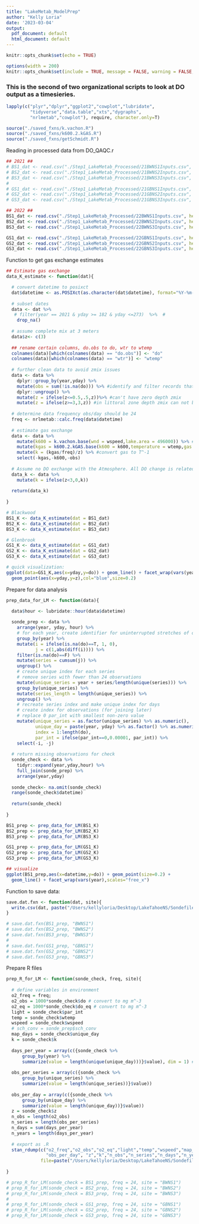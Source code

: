 ```yaml
---
title: "LakeMetab_ModelPrep"
author: "Kelly Loria"
date: '2023-03-04'
output:
  pdf_document: default
  html_document: default
---
```


```r
knitr::opts_chunk$set(echo = TRUE)
```

```r
options(width = 200)
knitr::opts_chunk$set(include = TRUE, message = FALSE, warning = FALSE, fig.height = 4, fig.width = 8)
```


### This is the second of two organizational scripts to look at DO output as a timesieries. 

```r
lapply(c("plyr","dplyr","ggplot2","cowplot","lubridate",
         "tidyverse","data.table","xts","dygraphs",
         "nrlmetab","cowplot"), require, character.only=T)

source("./saved_fxns/k.vachon.R")
source("./saved_fxns/k600.2.kGAS.R")
source("./saved_fxns/getSchmidt.R")
```

Reading in processed data from DO_QAQC.r
```r
## 2021 ##
# BS1_dat <- read.csv("./Step1_LakeMetab_Processed/21BWNS1Inputs.csv", header=T)
# BS2_dat <- read.csv("./Step1_LakeMetab_Processed/21BWNS2Inputs.csv", header=T)
# BS3_dat <- read.csv("./Step1_LakeMetab_Processed/21BWNS3Inputs.csv", header=T)
# 
# GS1_dat <- read.csv("./Step1_LakeMetab_Processed/21GBNS1Inputs.csv", header=T)
# GS2_dat <- read.csv("./Step1_LakeMetab_Processed/21GBNS2Inputs.csv", header=T)
# GS3_dat <- read.csv("./Step1_LakeMetab_Processed/21GBNS3Inputs.csv", header=T)

## 2022 ##
BS1_dat <- read.csv("./Step1_LakeMetab_Processed/22BWNS1Inputs.csv", header=T)
BS2_dat <- read.csv("./Step1_LakeMetab_Processed/22BWNS2Inputs.csv", header=T)
BS3_dat <- read.csv("./Step1_LakeMetab_Processed/22BWNS3Inputs.csv", header=T)

GS1_dat <- read.csv("./Step1_LakeMetab_Processed/22GBNS1Inputs.csv", header=T)
GS2_dat <- read.csv("./Step1_LakeMetab_Processed/22GBNS2Inputs.csv", header=T)
GS3_dat <- read.csv("./Step1_LakeMetab_Processed/22GBNS3Inputs.csv", header=T)
```

Function to get gas exchange estimates
```r
## Estimate gas exchange
data_K_estimate <- function(dat){

  # convert datetime to posixct
  dat$datetime <- as.POSIXct(as.character(dat$datetime), format="%Y-%m-%d %H:%M:%S")
  
  # subset dates
  data <- dat %>% 
   # filter(year == 2021 & yday >= 182 & yday <=273)  %>%  #
    drop_na()
  
  # assume complete mix at 3 meters
  data$z<- c(3)
  
  ## rename certain columns, do.obs to do, wtr to wtemp
  colnames(data)[which(colnames(data) == "do.obs")] <- "do"
  colnames(data)[which(colnames(data) == "wtr")] <- "wtemp"
  
  # further clean data to avoid zmix issues
  data <- data %>% 
    dplyr::group_by(year,yday) %>%
    mutate(obs = sum(!is.na(do))) %>% #identify and filter records that have < 23 hrs of data 
    dplyr::ungroup() %>%
    mutate(z = ifelse(z<=0.5,.5,z))%>% #can't have zero depth zmix
    mutate(z = ifelse(z>=3,3,z)) #in littoral zone depth zmix can not be deeper than the littoral depth
  
  # determine data frequency obs/day should be 24
  freq <- nrlmetab::calc.freq(data$datetime) 
  
  # estimate gas exchange
  data <- data %>% 
    mutate(k600 = k.vachon.base(wnd = wspeed,lake.area = 496000)) %>% #estimate K in m/day
    mutate(kgas = k600.2.kGAS.base(k600 = k600,temperature = wtemp,gas = "O2")) %>%  #m/d
    mutate(k = (kgas/freq)/z) %>% #convert gas to T^-1
    select(-kgas,-k600,-obs)
  
  # Assume no DO exchange with the Atmosphere. All DO change is related to metabolism
  data_k <- data %>% 
    mutate(k = ifelse(z<3,0,k))
  
  return(data_k)
  
}
```

```r
# Blackwood
BS1_K <- data_K_estimate(dat = BS1_dat)
BS2_K <- data_K_estimate(dat = BS2_dat)
BS3_K <- data_K_estimate(dat = BS3_dat)

# Glenbrook
GS1_K <- data_K_estimate(dat = GS1_dat)
GS2_K <- data_K_estimate(dat = GS2_dat)
GS3_K <- data_K_estimate(dat = GS3_dat)

# quick visualization:
ggplot(data=GS1_K,aes(x=yday,y=do)) + geom_line() + facet_wrap(vars(year),scales="free_x") +
  geom_point(aes(x=yday,y=z),col="blue",size=0.2)
```

Prepare for data analysis
```r
prep_data_for_LM <- function(data){
  
  data$hour <- lubridate::hour(data$datetime)

  sonde_prep <- data %>%
    arrange(year, yday, hour) %>%
    # for each year, create identifier for uninterrupted stretches of observations
    group_by(year) %>%
    mutate(i = ifelse(is.na(do)==T, 1, 0), 
           j = c(1,abs(diff(i)))) %>% 
    filter(is.na(do)==F) %>%
    mutate(series = cumsum(j)) %>% 
    ungroup() %>%
    # create unique index for each series
    # remove series with fewer than 24 observations
    mutate(unique_series = year + series/length(unique(series))) %>%
    group_by(unique_series) %>%
    mutate(series_length = length(unique_series)) %>%
    ungroup() %>%
    # recreate series index and make unique index for days
    # create index for observations (for joining later)
    # replace 0 par_int with smallest non-zero value
    mutate(unique_series = as.factor(unique_series) %>% as.numeric(),
           unique_day = paste(year, yday) %>% as.factor() %>% as.numeric(),
           index = 1:length(do),
           par_int = ifelse(par_int==0,0.00001, par_int)) %>%
    select(-i, -j) 
  
  # return missing observations for check
  sonde_check <- data %>% 
    tidyr::expand(year,yday,hour) %>%
    full_join(sonde_prep) %>%
    arrange(year,yday)
  
  sonde_check<- na.omit(sonde_check)
  range(sonde_check$datetime)
  
  return(sonde_check)
  
}
```

```r
BS1_prep <- prep_data_for_LM(BS1_K)
BS2_prep <- prep_data_for_LM(BS2_K)
BS3_prep <- prep_data_for_LM(BS3_K)

GS1_prep <- prep_data_for_LM(GS1_K)
GS2_prep <- prep_data_for_LM(GS2_K)
GS3_prep <- prep_data_for_LM(GS3_K)

## visualize
ggplot(BS1_prep,aes(x=datetime,y=do)) + geom_point(size=0.2) +
  geom_line() + facet_wrap(vars(year),scales="free_x")
```

Function to save data:
```r
save.dat.fxn <- function(dat, site){
  write.csv(dat, paste("/Users/kellyloria/Desktop/LakeTahoeNS/Sondefiles/sonde_prep_",site,"_2022.csv",sep =""))
}
```

```r
# save.dat.fxn(BS1_prep, "BWNS1")
# save.dat.fxn(BS2_prep, "BWNS2")
# save.dat.fxn(BS3_prep, "BWNS3")
# 
# save.dat.fxn(GS1_prep, "GBNS1")
# save.dat.fxn(GS2_prep, "GBNS2")
# save.dat.fxn(GS3_prep, "GBNS3")
```

Prepare R files
```r

prep_R_for_LM <- function(sonde_check, freq, site){
  
  # define variables in environment 
  o2_freq = freq;
  o2_obs = 1000*sonde_check$do # convert to mg m^-3
  o2_eq = 1000*sonde_check$do_eq # convert to mg m^-3
  light = sonde_check$par_int
  temp = sonde_check$wtemp
  wspeed = sonde_check$wspeed
  # sch_conv = sonde_prep$sch_conv
  map_days = sonde_check$unique_day
  k = sonde_check$k
  
  days_per_year = array(c({sonde_check %>%
      group_by(year) %>%
      summarize(value = length(unique(unique_day)))}$value), dim = 1) #,dim = 1
  
  obs_per_series = array(c({sonde_check %>%
      group_by(unique_series) %>%
      summarize(value = length(unique_series))}$value))
  
  obs_per_day = array(c({sonde_check %>%
      group_by(unique_day) %>%
      summarize(value = length(unique_day))}$value)) 
  z = sonde_check$z
  n_obs = length(o2_obs)
  n_series = length(obs_per_series) 
  n_days = sum(days_per_year)
  n_years = length(days_per_year)
  
  # export as .R
  stan_rdump(c("o2_freq","o2_obs","o2_eq","light","temp","wspeed","map_days","obs_per_series","days_per_year",
               "obs_per_day", "z","k","n_obs","n_series","n_days","n_years"),
             file=paste("/Users/kellyloria/Desktop/LakeTahoeNS/Sondefiles/",site,"_2022_sonde_list.R",sep=""))
  
}
```

```r
# prep_R_for_LM(sonde_check = BS1_prep, freq = 24, site = "BWNS1")
# prep_R_for_LM(sonde_check = BS2_prep, freq = 24, site = "BWNS2")
# prep_R_for_LM(sonde_check = BS3_prep, freq = 24, site = "BWNS3")
# 
# prep_R_for_LM(sonde_check = GS1_prep, freq = 24, site = "GBNS1")
# prep_R_for_LM(sonde_check = GS2_prep, freq = 24, site = "GBNS2")
# prep_R_for_LM(sonde_check = GS3_prep, freq = 24, site = "GBNS3")
```